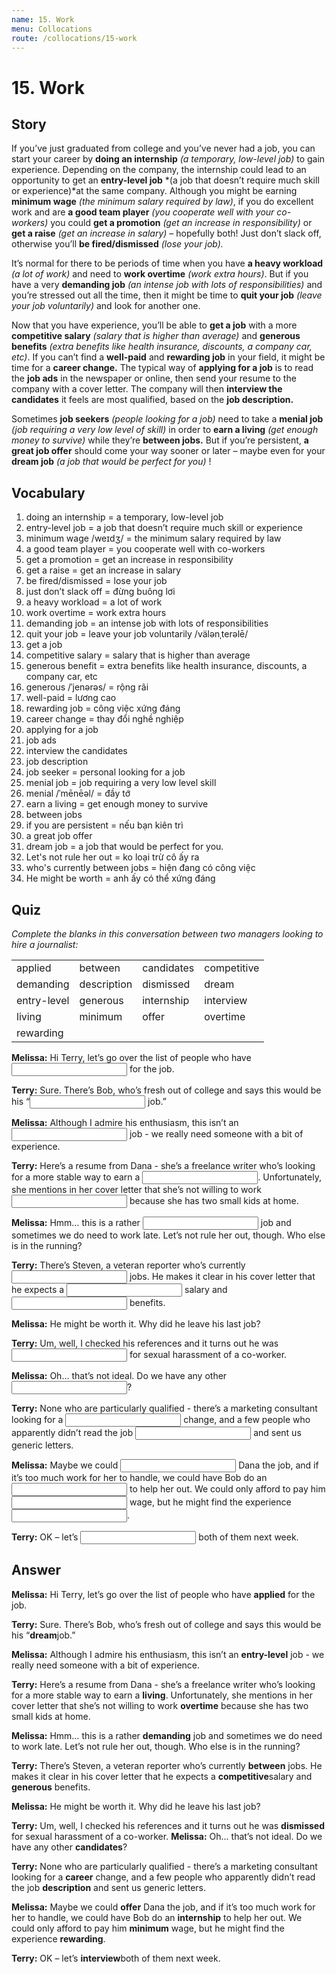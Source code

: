 ```yaml
---
name: 15. Work
menu: Collocations
route: /collocations/15-work
---
```


# 15. Work

## Story

If you’ve just graduated from college and you’ve never had a job, you can start your career by **doing an internship** *(a temporary, low-level job)* to gain experience. Depending on the company, the internship could lead to an opportunity to get an **entry-level job** *(a job that doesn’t require much skill or experience)*at the same company. 
Although you might be earning **minimum wage** *(the minimum salary required by law)*, if you do excellent work and are **a good team player** *(you cooperate well with your co-workers)* you could **get a promotion** *(get an increase in responsibility)* or **get a raise** *(get an increase in salary)* – hopefully both! Just don’t slack off, otherwise you’ll **be fired/dismissed** *(lose your job).*

It’s normal for there to be periods of time when you have **a heavy workload** *(a lot of work)* and need to **work overtime** *(work extra hours)*. But if you have a very **demanding job** *(an intense job with lots of responsibilities)* and you’re stressed out all the time, then it might be time to **quit your job** *(leave your job voluntarily)* and look for another one. 

Now that you have experience, you’ll be able to **get a job** with a more **competitive salary** *(salary that is higher than average)* and **generous benefits** *(extra benefits like health insurance, discounts, a company car, etc)*. If you can’t find a **well-paid** and **rewarding job** in your field, it might be time for a **career change.**
The typical way of **applying for a job** is to read the **job ads** in the newspaper or online, then send your resume to the company with a cover letter. The company will then **interview the candidates** it feels are most qualified, based on the **job description.**

Sometimes **job seekers** *(people looking for a job)* need to take a **menial job** *(job requiring a very low level of skill)* in order to **earn a living** *(get enough money to survive)* while they’re **between jobs.** But if you’re persistent, **a great job offer** should come your way sooner or later – maybe even for your **dream job** *(a job that would be perfect for you)* !

## Vocabulary
1. doing an internship = a temporary, low-level job
2. entry-level job = a job that doesn’t require much skill or experience
3. minimum wage /weɪdʒ/ = the minimum salary required by law
4. a good team player = you cooperate well with co-workers
5. get a promotion = get an increase in responsibility
6. get a raise = get an increase in salary
7. be fired/dismissed = lose your job
8. just don’t slack off = đừng buông lơi
9. a heavy workload = a lot of work
10. work overtime = work extra hours
11. demanding job = an intense job with lots of responsibilities 
12. quit your job = leave your job voluntarily /välənˌterəlē/
13. get a job
14. competitive salary = salary that is higher than average
15. generous benefit = extra benefits like health insurance, discounts, a company car, etc
16. generous /ˈjenərəs/ = rộng rãi
17. well-paid = lương cao
18. rewarding job = công việc xứng đáng
19. career change = thay đổi nghề nghiệp
20. applying for a job
21. job ads
22. interview the candidates
23. job description
24. job seeker = personal looking for a job
25. menial job = job requiring a very low level skill
26. menial /ˈmēnēəl/ = đầy tớ
27. earn a living = get enough money to survive
28. between jobs
29. if you are persistent = nếu bạn kiên trì
30. a great job offer
31. dream job = a job that would be perfect for you.
32. Let's not rule her out = ko loại trừ cô ấy ra
33. who's currently between jobs = hiện đang có công việc
34. He might be worth = anh ấy có thể xứng đáng

## Quiz
*Complete the blanks in this conversation between two managers looking to hire a journalist:*

<table style="width: 100%">
    <tbody>
        <tr>
            <td>
                applied
            </td>
            <td>
                between
            </td>
            <td>
                candidates
            </td>
            <td>
                competitive
            </td>
        </tr>
        <tr>
            <td>
                demanding
            </td>
            <td>
                description
            </td>
            <td>
                dismissed
            </td>
            <td>
                dream
            </td>
        </tr>
        <tr>
            <td>
                entry-level
            </td>
            <td>
                generous
            </td>
            <td>
                internship
            </td>
            <td>
                interview
            </td>
        </tr>
        <tr>
            <td>
                living
            </td>
            <td>
                minimum
            </td>
            <td>
                offer
            </td>
            <td>
                overtime
            </td>
        </tr>
        <tr>
            <td>rewarding</td>
            <td></td>
            <td></td>
            <td></td>
        </tr>
    </tbody>
</table>


**Melissa:** Hi Terry, let’s go over the list of people who have <input className="input small-input"/> for the job.

**Terry:** Sure. There’s Bob, who’s fresh out of college and says this would be his “<input className="input small-input"/> job.” 

**Melissa:** Although I admire his enthusiasm, this isn’t an <input className="input small-input"/> job - we really need someone with a bit of experience.

**Terry:** Here’s a resume from Dana - she’s a freelance writer who’s looking for a more stable way to earn a <input className="input small-input"/>. Unfortunately, she mentions in her cover letter that she’s not willing to work <input className="input small-input"/> because she has two small kids at home. 

**Melissa:** Hmm… this is a rather <input className="input small-input"/> job and sometimes we do need to work late. Let’s not rule her out, though. Who else is in the running? 

**Terry:** There’s Steven, a veteran reporter who’s currently <input className="input small-input"/> jobs. He makes it clear in his cover letter that he expects a <input className="input small-input"/> salary and <input className="input small-input"/> benefits. 

**Melissa:** He might be worth it. Why did he leave his last job? 

**Terry:** Um, well, I checked his references and it turns out he was <input className="input small-input"/> for sexual harassment of a co-worker. 

**Melissa:** Oh… that’s not ideal. Do we have any other <input className="input small-input"/>? 

**Terry:** None who are particularly qualified - there’s a marketing consultant looking for a <input className="input small-input"/> change, and a few people who apparently didn’t read the job <input className="input small-input"/> and sent us generic letters. 

**Melissa:** Maybe we could <input className="input small-input"/> Dana the job, and if it’s too much work for her to handle, we could have Bob do an <input className="input small-input"/> to help her out. We could only afford to pay him <input className="input small-input"/> wage, but he might find the experience <input className="input small-input"/>. 

**Terry:** OK – let’s <input className="input small-input"/> both of them next week.


## Answer
**Melissa:** Hi Terry, let’s go over the list of people who have **applied** for the job. 

**Terry:** Sure. There’s Bob, who’s fresh out of college and says this would be his “**dream**job.” 

**Melissa:** Although I admire his enthusiasm, this isn’t an **entry-level** job - we really need someone with a bit of experience. 

**Terry:** Here’s a resume from Dana - she’s a freelance writer who’s looking for a more stable way to earn a **living**. Unfortunately, she mentions in her cover letter that she’s not willing to work **overtime** because she has two small kids at home. 

**Melissa:** Hmm… this is a rather **demanding** job and sometimes we do need to work late. Let’s not rule her out, though. Who else is in the running? 

**Terry:** There’s Steven, a veteran reporter who’s currently **between** jobs. He makes it clear in his cover letter that he expects a **competitive**salary and **generous** benefits. 

**Melissa:** He might be worth it. Why did he leave his last job? 

**Terry:** Um, well, I checked his references and it turns out he was **dismissed** for sexual harassment of a co-worker. 
**Melissa:** Oh… that’s not ideal. Do we have any other **candidates**? 

**Terry:** None who are particularly qualified - there’s a marketing consultant looking for a **career** change, and a few people who apparently didn’t read the job **description** and sent us generic letters. 

**Melissa:** Maybe we could **offer** Dana the job, and if it’s too much work for her to handle, we could have Bob do an **internship** to help her out. We could only afford to pay him **minimum** wage, but he might find the experience **rewarding**. 

**Terry:** OK – let’s **interview**both of them next week. 
